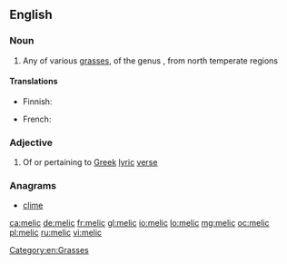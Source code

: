 ==English==

===Noun===
{{en-noun}}

# Any of various [[grass]]es, of the genus {{taxlink|Melica|genus|noshow=1}}, from north temperate regions

====Translations====
{{trans-top|grass}}
* Finnish: {{t+|fi|helmikkä}}
{{trans-mid}}
* French: {{t+|fr|mélique}}
{{trans-bottom}}

===Adjective===
{{en-adj}}

# Of or pertaining to [[Greek]] [[lyric]] [[verse]]

===Anagrams===
* [[clime#English|clime]]

[[Category:en:Grasses]]

[[ca:melic]]
[[de:melic]]
[[fr:melic]]
[[gl:melic]]
[[io:melic]]
[[lo:melic]]
[[mg:melic]]
[[oc:melic]]
[[pl:melic]]
[[ru:melic]]
[[vi:melic]]